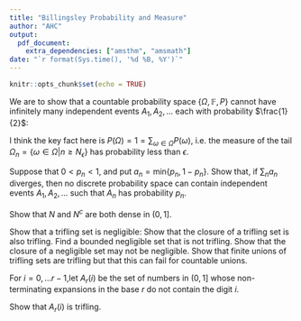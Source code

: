 ```yaml
---
title: "Billingsley Probability and Measure"
author: "AHC"
output: 
  pdf_document:
    extra_dependencies: ["amsthm", "amsmath"]
date: "`r format(Sys.time(), '%d %B, %Y')`"
---
```


```r
knitr::opts_chunk$set(echo = TRUE)
```

\newcommand{\mean}[1]{\bar{#1}}
\newcommand{\bb}[1]{\mathbb{#1}}
\newcommand{\ba}[1]{\begin{align}#1\end{align}}
\newcommand{\abs}[1]{\left\vert#1\right\vert}

\section{Chapter 1}
\textbf{1.1 a)}
We are to show that a countable probability space $\{\Omega, \mathbb{F}, P\}$ cannot have infinitely many independent events $A_1,A_2, \ldots$ each with probability $\frac{1}{2}$:

I think the key fact here is $P(\Omega) = 1 = \sum_{\omega \in \Omega}P(\omega)$, i.e. the measure of the tail $\Omega_n = \{\omega \in \Omega \vert n \ge N_\epsilon\}$ has probability less than $\epsilon$.
\begin{proof}
To have measure $\frac{1}{2}$, each $A_i$ must have non-empty intersection with a finite set $\Omega_{n < N_\epsilon}  = S \subsetneq \Omega$. Since since $P(A_i \cap A_j) = \frac{1}{4}$, the $A_i$ are distinct. On the other hand, since $P(A_i) = \frac{1}{2}$, they cannot differ only on $S^c$, as then the measure of their intersection would satisfy $P(A_i \cap A_J) > \frac{1}{2}-\epsilon > \frac{1}{4}$. For this we'd need countably infinitely many distinct subsets of $S$, but the power set of $S$ has cardinality $|P(S)| = 2^{|S|} < \infty$. 
\end{proof}

\textbf{1.1 b)}
Suppose that $0 < p_n < 1$, and put $a_n = \text{min}\{p_n,1 -p_n\}$. Show that, if $\sum_n a_n$
diverges, then no discrete probability space can contain independent events $A_1,A_2, \ldots$ such that $A_n$ has probability $p_n$. 

\begin{proof}
\color{red}{$\ldots$}
\end{proof}

\textbf{1.2}
Show that $N$ and $N^c$ are both dense in $(0,1]$. 
\begin{proof}
$N$ has Lebesgue measure 1, so it must intersect every open interval. On the other hand, every number $x \in N$ can be approximated arbitrarily well by terminating its decimal expansion.
\end{proof}

\textbf{1.3}

\textbf{a)} Show that a trifling set is negligible: \begin{proof} The trifling sets are a subset (the subset where the cover is finite) of the negligible sets.  \end{proof}
\textbf{b)} Show that the closure of a trifling set is also trifling.
\begin{proof}
Given $\epsilon > 0$, form a finite (say order $K$) $\frac{\epsilon}{2}$ cover, and then extend the endpoints of each covering interval out by $\frac{\epsilon}{5K}$ , and intersect these sets with $(0,1]$. The result is an (at maximum) $\frac{7}{10}\epsilon$ cover. 
\end{proof}
\textbf{c)} Find a bounded negligible set that is not trifling.
\begin{proof}
Consider $N^c$. This set has measure zero but is dense in $(0,1]$. So e.g. if $\epsilon < \frac{1}{2}$, there is no finite $\epsilon$ cover, as this would imply $N^c$ is compact, but $N^c$ is not closed, because it is dense in $(0,1]$ and hence its closure is $[0,1] \supsetneq N^c$.
\end{proof}
\textbf{d)}
Show that the closure of a negligible set may not be negligible.
\begin{proof}
See \textbf{c)} above.
\end{proof}
\textbf{e)} Show that finite unions of trifling sets are trifling but that this can fail for
countable unions.
\begin{proof}
For finite unions of order $K$, given $\epsilon > 0$, form $\frac{\epsilon}{2K}$ covers. On the other hand, $\mathbb{Q}\cap(0,1]$ is the countable union of its points, each of which as a set is trifling. $\mathbb{Q}\cap(0,1]$ is dense in $(0,1]$, so if it were trifling by part \textbf{b} $[0,1]$ would be trifling.
\end{proof}

\textbf{1.4} For $i=0, \ldots r-1$,let $A_r(i)$ be the set of numbers in $(0,1]$ whose non-terminating expansions in the base $r$ do not contain the digit $i$.

\textbf{a} Show that $A_r(i)$ is trifling.
\begin{proof}
We observe $r=3,i=1$ yields the Cantor set. This gets our foot in the door for intuition, i.e. we can think of these sets via the construction "Remove the $i$-th $r$-rd of $(0,1]$. For each remaining subset, remove the $i$-th $r$-d. Repeat ad infinitum." 
If we consider the measure of the remaining set, at each stage we remove exactly $\frac{1}{r}$ of the remaining mass. Thus we have the sequence:
\ba{
\frac{r-1}{r}, \left(\frac{r-1}{r}\right)^2, \ldots
}
This sequence clearly converges to zero. We are to show that what remains is compact, which is wild as it's also uncountable, which we can observe by diagonalization of the set of r-expansions where $i$ never appears.
Given $\epsilon$, we can find $K_\epsilon = K$ such that at stage $K$, our approximation to $A_r(i)$ given by the first $K$ deletions has measure less than $ \frac{\epsilon}{2}$. These (finitely many) $N_K = N$ disjoint sub-intervals all have the same width by construction so each has width less than $\frac{\epsilon}{2N}$. We can then cover each with a ball of radius $\frac{3\epsilon}{4N}$.
\end{proof}

\textbf{b}


